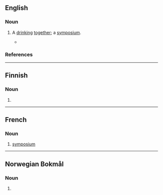 ==English==

===Noun===
{{en-noun|?}}

# {{lb|en|obsolete}} A [[drink]]ing [[together]]; a [[symposium]].
#* {{RQ:Scott Waverley|passage=our '''symposion''' last night}}

===References===
{{R:Webster 1913}}

----

==Finnish==

===Noun===
{{head|fi|noun form}}

# {{fi-form of|case=genitive|pl=singular|symposio}}
----
==French==

===Noun===
{{fr-noun|m}}

# [[symposium]]

----

==Norwegian Bokmål==

===Noun===
{{nb-noun-n2|symposi}}

# {{alt form|nocap=1|nb|symposium|t=symposium}}